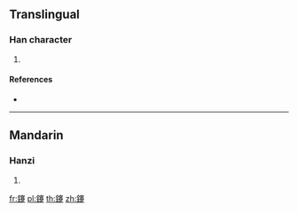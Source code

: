 {{character info/new}}
==Translingual==

===Han character===
{{Han char|rn=167|rad=金|as=17|sn=25|four=83181|canj=CJTO}}

# {{defn|Han|sort=金17}}

====References====
* {{Han ref|kx=1327.030|dkj=41055|hdz=64274.050|uh=9473|ud=38003|bh=F956|bd=63830}}

----

==Mandarin==

===Hanzi===
{{cmn-hanzi|pin=[[huī]] ([[hui1]]), [[jiàn]] ([[jian4]])|wg=hui<sup>1</sup>, chien<sup>4</sup>}}

# {{defn|lang=cmn|sort=金17}}

[[fr:鑳]]
[[pl:鑳]]
[[th:鑳]]
[[zh:鑳]]